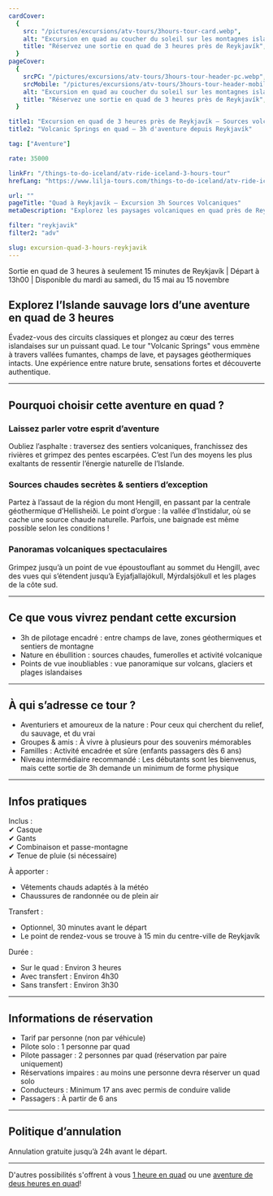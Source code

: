 ```yaml
---
cardCover:
  {
    src: "/pictures/excursions/atv-tours/3hours-tour-card.webp",
    alt: "Excursion en quad au coucher du soleil sur les montagnes islandaises",
    title: "Réservez une sortie en quad de 3 heures près de Reykjavík",
  }
pageCover:
  {
    srcPC: "/pictures/excursions/atv-tours/3hours-tour-header-pc.webp",
    srcMobile: "/pictures/excursions/atv-tours/3hours-tour-header-mobile.webp",
    alt: "Excursion en quad au coucher du soleil sur les montagnes islandaises",
    title: "Réservez une sortie en quad de 3 heures près de Reykjavík",
  }

title1: "Excursion en quad de 3 heures près de Reykjavík – Sources volcaniques"
title2: "Volcanic Springs en quad – 3h d'aventure depuis Reykjavík"

tag: ["Aventure"]

rate: 35000

linkFr: "/things-to-do-iceland/atv-ride-iceland-3-hours-tour"
hrefLang: "https://www.lilja-tours.com/things-to-do-iceland/atv-ride-iceland-3-hours-tour"

url: ""
pageTitle: "Quad à Reykjavík – Excursion 3h Sources Volcaniques"
metaDescription: "Explorez les paysages volcaniques en quad près de Reykjavík. Lacs, sources chaudes, glaciers, vue sur Hengill et Eyjafjallajökull. Réservez maintenant !"

filter: "reykjavik"
filter2: "adv"

slug: excursion-quad-3-hours-reykjavik
---
```


Sortie en quad de 3 heures à seulement 15 minutes de Reykjavík | Départ à 13h00 | Disponible du mardi au samedi, du 15 mai au 15 novembre

## Explorez l’Islande sauvage lors d’une aventure en quad de 3 heures

Évadez-vous des circuits classiques et plongez au cœur des terres islandaises sur un puissant quad. Le tour "Volcanic Springs" vous emmène à travers vallées fumantes, champs de lave, et paysages géothermiques intacts. Une expérience entre nature brute, sensations fortes et découverte authentique.

---

## Pourquoi choisir cette aventure en quad ?

### Laissez parler votre esprit d’aventure

Oubliez l’asphalte : traversez des sentiers volcaniques, franchissez des rivières et grimpez des pentes escarpées. C’est l’un des moyens les plus exaltants de ressentir l’énergie naturelle de l’Islande.

### Sources chaudes secrètes & sentiers d’exception

Partez à l’assaut de la région du mont Hengill, en passant par la centrale géothermique d’Hellisheiði. Le point d’orgue : la vallée d’Instidalur, où se cache une source chaude naturelle. Parfois, une baignade est même possible selon les conditions !

### Panoramas volcaniques spectaculaires

Grimpez jusqu’à un point de vue époustouflant au sommet du Hengill, avec des vues qui s’étendent jusqu’à Eyjafjallajökull, Mýrdalsjökull et les plages de la côte sud.

---

## Ce que vous vivrez pendant cette excursion

- 3h de pilotage encadré : entre champs de lave, zones géothermiques et sentiers de montagne
- Nature en ébullition : sources chaudes, fumerolles et activité volcanique
- Points de vue inoubliables : vue panoramique sur volcans, glaciers et plages islandaises

---

## À qui s’adresse ce tour ?

- Aventuriers et amoureux de la nature : Pour ceux qui cherchent du relief, du sauvage, et du vrai
- Groupes & amis : À vivre à plusieurs pour des souvenirs mémorables
- Familles : Activité encadrée et sûre (enfants passagers dès 6 ans)
- Niveau intermédiaire recommandé : Les débutants sont les bienvenus, mais cette sortie de 3h demande un minimum de forme physique

---

## Infos pratiques

Inclus :  
✔ Casque  
✔ Gants  
✔ Combinaison et passe-montagne  
✔ Tenue de pluie (si nécessaire)

À apporter :

- Vêtements chauds adaptés à la météo
- Chaussures de randonnée ou de plein air

Transfert :

- Optionnel, 30 minutes avant le départ
- Le point de rendez-vous se trouve à 15 min du centre-ville de Reykjavík

Durée :

- Sur le quad : Environ 3 heures
- Avec transfert : Environ 4h30
- Sans transfert : Environ 3h30

---

## Informations de réservation

- Tarif par personne (non par véhicule)
- Pilote solo : 1 personne par quad
- Pilote passager : 2 personnes par quad (réservation par paire uniquement)
- Réservations impaires : au moins une personne devra réserver un quad solo
- Conducteurs : Minimum 17 ans avec permis de conduire valide
- Passagers : À partir de 6 ans

---

## Politique d’annulation

Annulation gratuite jusqu’à 24h avant le départ.

---

<script
  type="text/javascript"
  src="https://widgets.bokun.io/assets/javascripts/apps/build/BokunWidgetsLoader.js?bookingChannelUUID=97236c68-b945-4a96-8587-660bdc4c45fd"
  async
></script>

<div
  class="bokunWidget"
  data-src="https://widgets.bokun.io/online-sales/97236c68-b945-4a96-8587-660bdc4c45fd/experience-calendar/88"
></div>

D'autres possibilités s'offrent à vous <a href="/fr/a-faire-en-islande/excursion-quad-1-hour-reykjavik/" title="1 hour atv ride">1 heure en quad</a> ou une <a href="/fr/a-faire-en-islande/excursion-quad-2-hours-reykjavik/" title="2 hour atv ride">aventure de deus heures en quad</a>!